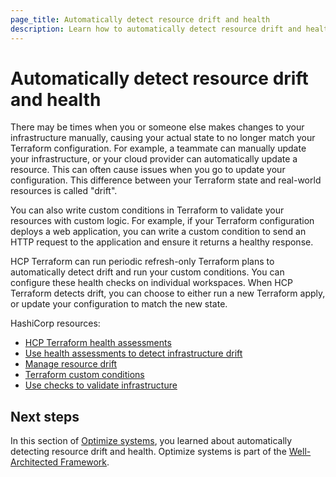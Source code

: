 ```yaml
---
page_title: Automatically detect resource drift and health
description: Learn how to automatically detect resource drift and health.
---
```


# Automatically detect resource drift and health

There may be times when you or someone else makes changes to your infrastructure manually, causing your actual state to no longer match your Terraform configuration. For example, a teammate can manually update your infrastructure, or your cloud provider can automatically update a resource. This can often cause issues when you go to update your configuration. This difference between your Terraform state and real-world resources is called "drift".

You can also write custom conditions in Terraform to validate your resources with custom logic. For example, if your Terraform configuration deploys a web application, you can write a custom condition to send an HTTP request to the application and ensure it returns a healthy response. 

HCP Terraform can run periodic refresh-only Terraform plans to automatically detect drift and run your custom conditions. You can configure these health checks on individual workspaces. When HCP Terraform detects drift, you can choose to either run a new Terraform apply, or update your configuration to match the new state.

HashiCorp resources:

- [HCP Terraform health assessments](/terraform/cloud-docs/workspaces/health)
- [Use health assessments to detect infrastructure drift](/terraform/tutorials/cloud/drift-detection)
- [Manage resource drift](/terraform/tutorials/state/resource-drift) 
- [Terraform custom conditions](/terraform/language/expressions/custom-conditions) 
- [Use checks to validate infrastructure](/terraform/tutorials/configuration-language/checks) 

## Next steps

In this section of [Optimize systems](/well-architected-framework/optimize-systems), you learned about automatically detecting resource drift and health. Optimize systems is part of the [Well-Architected Framework](/well-architected-framework).